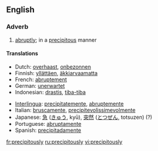 ==English==

===Adverb===
{{en-adv}}

# [[abruptly]]; in a [[precipitous]] manner

====Translations====
{{trans-top|abruptly}}
* Dutch: [[overhaast]], [[onbezonnen]]
* Finnish: [[yllättäen]], [[äkkiarvaamatta]]
* French: [[abruptement]]
* German: [[unerwartet]]
* Indonesian: [[drastis]], [[tiba-tiba]]
{{trans-mid}}
* [[Interlingua]]: [[precipitatemente]], [[abruptemente]]
* Italian: [[bruscamente]], [[precipitevolissimevolmente]]
* Japanese: [[急]] ([[きゅう]], kyū), [[突然]] ([[とつぜん]], totsuzen) (?)
* Portuguese: [[abruptamente]]
* Spanish: [[precipitadamente]]
{{trans-bottom}}

[[fr:precipitously]]
[[ru:precipitously]]
[[vi:precipitously]]